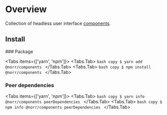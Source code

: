 
# Overview

Collection of headless user interface [components](https://react.dev/reference/react/components).

## Install

<Steps>
  ### Package

  <Tabs items={['yarn', 'npm']}>
    <Tabs.Tab>
      ```bash copy
      $ yarn add @norr/components
      ```
    </Tabs.Tab>
    <Tabs.Tab>
      ```bash copy
      $ npm install @norr/components
      ```
    </Tabs.Tab>
  </Tabs>

  ### Peer dependencies

  <Tabs items={['yarn', 'npm']}>
    <Tabs.Tab>
      ```bash copy
      $ yarn info @norr/components peerDependencies
      ```
    </Tabs.Tab>
    <Tabs.Tab>
      ```bash copy
      $ npm info @norr/components peerDependencies
      ```
    </Tabs.Tab>
  </Tabs>
</Steps>
